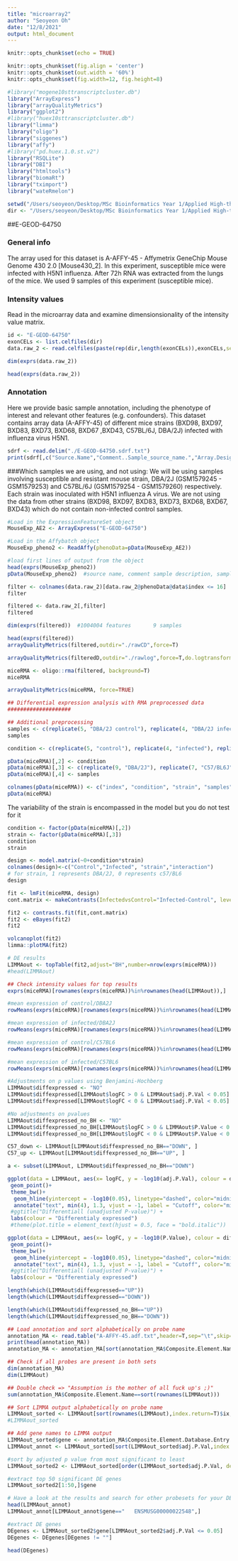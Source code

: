 ---
title: "microarray2"
author: "Seoyeon Oh"
date: "12/8/2021"
output: html_document
---

```{r setup, include=FALSE}
knitr::opts_chunk$set(echo = TRUE)
```

```{r global_options, include=FALSE}
knitr::opts_chunk$set(fig.align = 'center')
knitr::opts_chunk$set(out.width = '60%')
knitr::opts_chunk$set(fig.width=12, fig.height=8)

#library("mogene10sttranscriptcluster.db")
library("ArrayExpress")
library("arrayQualityMetrics")
library("ggplot2")
#library("huex10sttranscriptcluster.db")
library("limma")
library("oligo")
library("siggenes")
library("affy")
#library("pd.huex.1.0.st.v2")
library("RSQLite")
library("DBI")
library("htmltools")
library("biomaRt")
library("tximport")
library("wateRmelon")
```

```{r}
setwd("/Users/seoyeon/Desktop/MSc Bioinformatics Year 1/Applied High-throughput Analysis/Project/Datasets/Microarray2")
dir <- "/Users/seoyeon/Desktop/MSc Bioinformatics Year 1/Applied High-throughput Analysis/Project/Datasets/Microarray2/"
```

##E-GEOD-64750

### General info

The array used for this dataset is A-AFFY-45 - Affymetrix GeneChip Mouse Genome 430 2.0 [Mouse430_2]. In this experiment, susceptible mice were infected with H5N1 influenza. After 72h RNA was extracted from the lungs of the mice. We used 9 samples of this experiment (susceptible mice).

### Intensity values
Read in the microarray data and examine dimensionsionality of the intensity value matrix.

```{r, message=F}
id <- "E-GEOD-64750"
exonCELs <- list.celfiles(dir)
data.raw_2 <- read.celfiles(paste(rep(dir,length(exonCELs)),exonCELs,sep=""))
```

```{r}
dim(exprs(data.raw_2))
```

```{r}
head(exprs(data.raw_2))
```

### Annotation

Here we provide basic sample annotation, including the phenotype of interest and relevant other features (e.g. confounders). This dataset contains array data (A-AFFY-45) of different mice strains (BXD98, BXD97, BXD83, BXD73, BXD68, BXD67 ,BXD43, C57BL/6J, DBA/2J) infected with influenza virus H5N1.

```{r}
sdrf <- read.delim("./E-GEOD-64750.sdrf.txt")
print(sdrf[,c("Source.Name","Comment..Sample_source_name.","Array.Design.REF", "Characteristics..strain.", "Comment..Sample_description.")])
```

###Which samples we are using, and not using:
We will be using samples involving susceptible and resistant mouse strain, DBA/2J (GSM1579245 - GSM1579253) and C57BL/6J (GSM1579254 - GSM1579260) respectively. Each strain was inoculated with H5N1 influenza A virus. We are not using the data from other strains (BXD98, BXD97, BXD83, BXD73, BXD68, BXD67, BXD43) which do not contain non-infected control samples.

```{r}
#Load in the ExpressionFeatureSet object
MouseExp_AE2 <- ArrayExpress("E-GEOD-64750")

#Load in the Affybatch object
MouseExp_pheno2 <- ReadAffy(phenoData=pData(MouseExp_AE2))
```

```{r}
#load first lines of output from the object
head(exprs(MouseExp_pheno2))  
pData(MouseExp_pheno2)  #source name, comment sample description, sample source name, sample title, characteristics, organism, term.source, accession number, sex ...
```

```{r}
filter <- colnames(data.raw_2)[data.raw_2@phenoData@data$index <= 16]
filter

filtered <- data.raw_2[,filter]
filtered

dim(exprs(filtered))  #1004004 features       9 samples
```

```{r}
head(exprs(filtered))
arrayQualityMetrics(filtered,outdir="./rawCD",force=T)
```

```{r}
arrayQualityMetrics(filteredD,outdir="./rawlog",force=T,do.logtransform=T)
```

```{r}
miceRMA <- oligo::rma(filtered, background=T)
miceRMA

arrayQualityMetrics(miceRMA, force=TRUE)
```

```{r}
## Differential expression analysis with RMA preprocessed data
####################

## Additional preprocessing
samples <- c(replicate(5, "DBA/2J control"), replicate(4, "DBA/2J infected"), replicate(3, "C57/BL6J control"), replicate(4, "C57/BL6J infected"))
samples

condition <- c(replicate(5, "control"), replicate(4, "infected"), replicate(3, "control"), replicate(4, "infected"))

pData(miceRMA)[,2] <- condition
pData(miceRMA)[,3] <- c(replicate(9, "DBA/2J"), replicate(7, "C57/BL6J"))
pData(miceRMA)[,4] <- samples

colnames(pData(miceRMA)) <- c("index", "condition", "strain", "samples")
pData(miceRMA)
```

The variability of the strain is encompassed in the model but you do not test for it
```{r}
condition <- factor(pData(miceRMA)[,2])
strain <- factor(pData(miceRMA)[,3])
condition
strain
```

```{r}
design <- model.matrix(~0+condition*strain)
colnames(design)<-c("Control","Infected", "strain","interaction")
# for strain, 1 represents DBA/2J, 0 represents c57/BL6
design
```
```{r}
fit <- lmFit(miceRMA, design)
cont.matrix <- makeContrasts(InfectedvsControl="Infected-Control", levels=design)

fit2 <- contrasts.fit(fit,cont.matrix) 
fit2 <- eBayes(fit2)
fit2

volcanoplot(fit2)
limma::plotMA(fit2)
```
```{r}
# DE results
LIMMAout <- topTable(fit2,adjust="BH",number=nrow(exprs(miceRMA)))
#head(LIMMAout)

## Check intensity values for top results
exprs(miceRMA)[rownames(exprs(miceRMA))%in%rownames(head(LIMMAout)),]

#mean expression of control/DBA2J
rowMeans(exprs(miceRMA)[rownames(exprs(miceRMA))%in%rownames(head(LIMMAout)),1:5])

#mean expression of infected/DBA2J
rowMeans(exprs(miceRMA)[rownames(exprs(miceRMA))%in%rownames(head(LIMMAout)),6:9])

#mean expression of control/C57BL6
rowMeans(exprs(miceRMA)[rownames(exprs(miceRMA))%in%rownames(head(LIMMAout)),10:12])

#mean expression of infected/C57BL6
rowMeans(exprs(miceRMA)[rownames(exprs(miceRMA))%in%rownames(head(LIMMAout)),13:16])

```


```{r}
#Adjustments on p values using Benjamini-Hochberg
LIMMAout$diffexpressed <- "NO"
LIMMAout$diffexpressed[LIMMAout$logFC > 0 & LIMMAout$adj.P.Val < 0.05] <- "UP"
LIMMAout$diffexpressed[LIMMAout$logFC < 0 & LIMMAout$adj.P.Val < 0.05] <- "DOWN"

#No adjustments on pvalues
LIMMAout$diffexpressed_no_BH <- "NO"
LIMMAout$diffexpressed_no_BH[LIMMAout$logFC > 0 & LIMMAout$P.Value < 0.05] <- "UP"
LIMMAout$diffexpressed_no_BH[LIMMAout$logFC < 0 & LIMMAout$P.Value < 0.05] <- "DOWN"

C57_down <- LIMMAout[LIMMAout$diffexpressed_no_BH=="DOWN", ]
C57_up <- LIMMAout[LIMMAout$diffexpressed_no_BH=="UP", ]

a <- subset(LIMMAout, LIMMAout$diffexpressed_no_BH=="DOWN")

ggplot(data = LIMMAout, aes(x= logFC, y = -log10(adj.P.Val), colour = diffexpressed)) +
 geom_point()+
 theme_bw()+
  geom_hline(yintercept = -log10(0.05), linetype="dashed", color="midnightblue")+
  annotate("text", min(4), 1.3, vjust = -1, label = "Cutoff", color="midnightblue")+
 #ggtitle("Differentiall (unadjusted P-value)") +
 labs(colour = "Differentialy expressed")
 #theme(plot.title = element_text(hjust = 0.5, face = "bold.italic"))

ggplot(data = LIMMAout, aes(x= logFC, y = -log10(P.Value), colour = diffexpressed_no_BH)) +
 geom_point()+
 theme_bw()+
  geom_hline(yintercept = -log10(0.05), linetype="dashed", color="midnightblue")+
  annotate("text", min(4), 1.3, vjust = -1, label = "Cutoff", color="midnightblue")+
 #ggtitle("Differentiall (unadjusted P-value)") +
 labs(colour = "Differentialy expressed")
```

```{r}
length(which(LIMMAout$diffexpressed=="UP"))  
length(which(LIMMAout$diffexpressed=="DOWN")) 

length(which(LIMMAout$diffexpressed_no_BH=="UP"))  
length(which(LIMMAout$diffexpressed_no_BH=="DOWN")) 
```

```{r}
## Load annotation and sort alphabetically on probe name
annotation_MA <- read.table("A-AFFY-45.adf.txt",header=T,sep="\t",skip=17,fill=T)
print(head(annotation_MA))
annotation_MA <- annotation_MA[sort(annotation_MA$Composite.Element.Name,index.return=T)$ix,]

## Check if all probes are present in both sets
dim(annotation_MA)
dim(LIMMAout)

## Double check => "Assumption is the mother of all fuck up's ;)"
sum(annotation_MA$Composite.Element.Name==sort(rownames(LIMMAout)))

## Sort LIMMA output alphabetically on probe name
LIMMAout_sorted <- LIMMAout[sort(rownames(LIMMAout),index.return=T)$ix,]
#LIMMAout_sorted

## Add gene names to LIMMA output
LIMMAout_sorted$gene <- annotation_MA$Composite.Element.Database.Entry.ensembl.
LIMMAout_annot <- LIMMAout_sorted[sort(LIMMAout_sorted$adj.P.Val,index.return=T)$ix,]

#sort by adjusted p value from most significant to least 
LIMMAout_sorted2 <- LIMMAout_sorted[order(LIMMAout_sorted$adj.P.Val, decreasing= F),]

#extract top 50 significant DE genes 
LIMMAout_sorted2[1:50,]$gene

# Have a look at the results and search for other probesets for your DE genes
head(LIMMAout_annot)
LIMMAout_annot[LIMMAout_annot$gene=="	ENSMUSG00000022548",]
```
```{r}
#extract DE genes
DEgenes <- LIMMAout_sorted2$gene[LIMMAout_sorted2$adj.P.Val <= 0.05]
DEgenes <- DEgenes[DEgenes != ""]

head(DEgenes)
```
